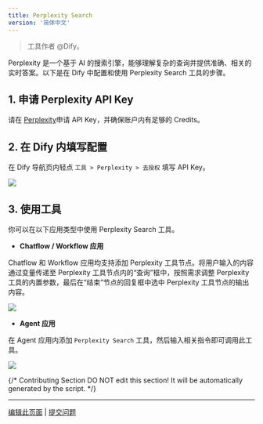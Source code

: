 ```yaml
---
title: Perplexity Search
version: '简体中文'
---
```


> 工具作者 @Dify。

Perplexity 是一个基于 AI 的搜索引擎，能够理解复杂的查询并提供准确、相关的实时答案。以下是在 Dify 中配置和使用 Perplexity Search 工具的步骤。

## 1. 申请 Perplexity API Key

请在 [Perplexity](https://www.perplexity.ai/settings/api)申请 API Key，并确保账户内有足够的 Credits。

## 2. 在 Dify 内填写配置

在 Dify 导航页内轻点 `工具 > Perplexity > 去授权` 填写 API Key。

![](/zh-hans/user-guide/.gitbook/assets/zh-tools-perplexity.png)

## 3. 使用工具

你可以在以下应用类型中使用 Perplexity Search 工具。

* **Chatflow / Workflow 应用**

Chatflow 和 Workflow 应用均支持添加 Perplexity 工具节点。将用户输入的内容通过变量传递至 Perplexity 工具节点内的“查询”框中，按照需求调整 Perplexity 工具的内置参数，最后在“结束”节点的回复框中选中 Perplexity 工具节点的输出内容。

![](/zh-hans/user-guide/.gitbook/assets/zh-tools-chatflow-perplexity.png)

* **Agent 应用**

在 Agent 应用内添加 `Perplexity Search` 工具，然后输入相关指令即可调用此工具。

![](/zh-hans/user-guide/.gitbook/assets/zh-tools-agent-perplexity.png)

{/*
Contributing Section
DO NOT edit this section!
It will be automatically generated by the script.
*/}

---

[编辑此页面](https://github.com/langgenius/dify-docs/edit/main/zh-hans/guides/tools/tool-configuration/perplexity.mdx) | [提交问题](https://github.com/langgenius/dify-docs/issues/new?template=docs.yml)

